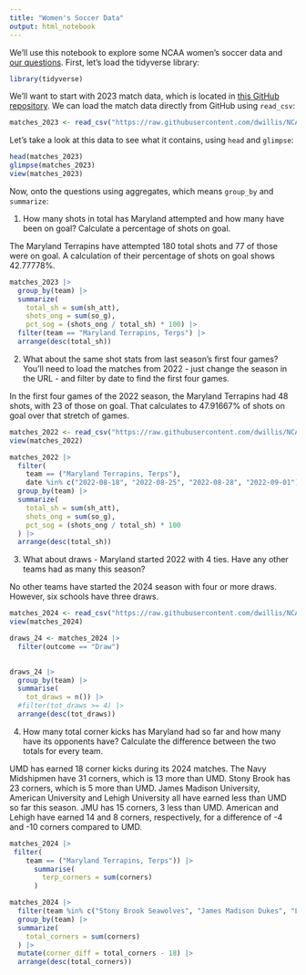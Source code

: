 ```yaml
---
title: "Women's Soccer Data"
output: html_notebook
---
```


We'll use this notebook to explore some NCAA women's soccer data and [our questions](https://docs.google.com/spreadsheets/d/1kTSrnl1URmcexIWLDMWqDnp3q-c2OS45uifnhjp10n4/edit#gid=0). First, let's load the tidyverse library:

```r
library(tidyverse)
```

We'll want to start with 2023 match data, which is located in [this GitHub repository](https://github.com/dwillis/NCAAWomensSoccerData). We can load the match data directly from GitHub using `read_csv`:

```r
matches_2023 <- read_csv("https://raw.githubusercontent.com/dwillis/NCAAWomensSoccerData/main/data/ncaa_womens_soccer_matchstats_2023.csv")
```

Let's take a look at this data to see what it contains, using `head` and `glimpse`:

```r

head(matches_2023)
glimpse(matches_2023)
view(matches_2023)

```

Now, onto the questions using aggregates, which means `group_by` and `summarize`:

1. How many shots in total has Maryland attempted and how many have been on goal? Calculate a percentage of shots on goal.

The Maryland Terrapins have attempted 180 total shots and 77 of those were on goal. A calculation of their percentage of shots on goal shows 42.77778%. 

```r

matches_2023 |>
  group_by(team) |>
  summarize(
    total_sh = sum(sh_att),
    shots_ong = sum(so_g),
    pct_sog = (shots_ong / total_sh) * 100) |>
  filter(team == "Maryland Terrapins, Terps") |>
  arrange(desc(total_sh))

```

2. What about the same shot stats from last season's first four games? You'll need to load the matches from 2022 - just change the season in the URL - and filter by date to find the first four games.

In the first four games of the 2022 season, the Maryland Terrapins had 48 shots, with 23 of those on goal. That calculates to 47.91667% of shots on goal over that stretch of games.

```r
matches_2022 <- read_csv("https://raw.githubusercontent.com/dwillis/NCAAWomensSoccerData/main/data/ncaa_womens_soccer_matchstats_2022.csv")
view(matches_2022)
```

```r

matches_2022 |>
  filter(
    team == ("Maryland Terrapins, Terps"),  
    date %in% c("2022-08-18", "2022-08-25", "2022-08-28", "2022-09-01")) |>
  group_by(team) |>
  summarize(
    total_sh = sum(sh_att), 
    shots_ong = sum(so_g),
    pct_sog = (shots_ong / total_sh) * 100
  ) |>
  arrange(desc(total_sh))  

```


3. What about draws - Maryland started 2022 with 4 ties. Have any other teams had as many this season?

No other teams have started the 2024 season with four or more draws. However, six schools have three draws. 

```r

matches_2024 <- read_csv("https://raw.githubusercontent.com/dwillis/NCAAWomensSoccerData/main/data/ncaa_womens_soccer_matchstats_2024.csv")
view(matches_2024)

```

```r

draws_24 <- matches_2024 |>
  filter(outcome == "Draw")
  
```

```r

draws_24 |>
  group_by(team) |>
  summarise(
    tot_draws = n()) |>
  #filter(tot_draws >= 4) |>
  arrange(desc(tot_draws))

```

4. How many total corner kicks has Maryland had so far and how many have its opponents have? Calculate the difference between the two totals for every team.

UMD has earned 18 corner kicks during its 2024 matches. The Navy Midshipmen have 31 corners, which is 13 more than UMD. Stony Brook has 23 corners, which is 5 more than UMD. James Madison University, American University and Lehigh University all have earned less than UMD so far this season. JMU has 15 corners, 3 less than UMD. American and Lehigh have earned 14 and 8 corners, respectively, for a difference of -4 and -10 corners compared to UMD.

```r

matches_2024 |>
 filter(
    team == ("Maryland Terrapins, Terps")) |>
      summarise(
        terp_corners = sum(corners)
      )

```

```r

matches_2024 |>
  filter(team %in% c("Stony Brook Seawolves", "James Madison Dukes", "Lehigh Mountain Hawks", "American Eagles", "Navy Midshipmen")) |>
  group_by(team) |>
  summarize(
    total_corners = sum(corners)
  ) |>
  mutate(corner_diff = total_corners - 18) |>
  arrange(desc(total_corners))

```







